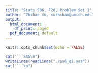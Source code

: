```yaml
---
title: "Stats 506, F20, Problem Set 1"
author: "Zhihao Xu, xuzhihao@umich.edu"
output:
  html_document:
    df_print: paged
  pdf_document: default
---
```


```r
knitr::opts_chunk$set(echo = FALSE)
```

```r
cat("```SAS\n")
writeLines(readLines("./ps6_q1.sas"))
cat("```\n")
```